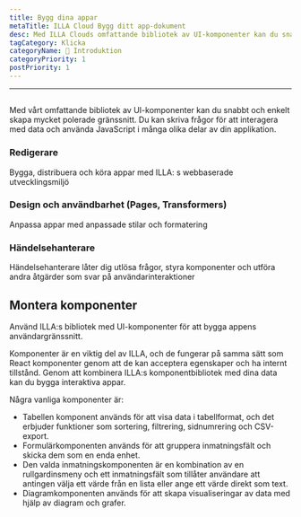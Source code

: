 ```yaml
---
title: Bygg dina appar
metaTitle: ILLA Cloud Bygg ditt app-dokument
desc: Med ILLA Clouds omfattande bibliotek av UI-komponenter kan du snabbt och enkelt skapa mycket polerade gränssnitt
tagCategory: Klicka
categoryName: 👋 Introduktion
categoryPriority: 1
postPriority: 1
---
```


* * *

## <h2 hidden>Bygg dina appar</h2>

Med vårt omfattande bibliotek av UI-komponenter kan du snabbt och enkelt skapa mycket polerade gränssnitt. Du kan skriva frågor för att interagera med data och använda JavaScript i många olika delar av din applikation.

### Redigerare

Bygga, distribuera och köra appar med ILLA: s webbaserade utvecklingsmiljö

### Design och användbarhet (Pages, Transformers)

Anpassa appar med anpassade stilar och formatering

### Händelsehanterare

Händelsehanterare låter dig utlösa frågor, styra komponenter och utföra andra åtgärder som svar på användarinteraktioner

## Montera komponenter

Använd ILLA:s bibliotek med UI-komponenter för att bygga appens användargränssnitt.

Komponenter är en viktig del av ILLA, och de fungerar på samma sätt som React komponenter genom att de kan acceptera egenskaper och ha internt tillstånd. Genom att kombinera ILLA:s komponentbibliotek med dina data kan du bygga interaktiva appar.

Några vanliga komponenter är:

-   Tabellen komponent används för att visa data i tabellformat, och det erbjuder funktioner som sortering, filtrering, sidnumrering och CSV-export.
-   Formulärkomponenten används för att gruppera inmatningsfält och skicka dem som en enda enhet.
-   Den valda inmatningskomponenten är en kombination av en rullgardinsmeny och ett inmatningsfält som tillåter användare att antingen välja ett värde från en lista eller ange ett värde direkt som text.
-   Diagramkomponenten används för att skapa visualiseringar av data med hjälp av diagram och grafer.
